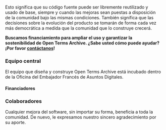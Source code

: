 Esto significa que su código fuente puede ser libremente reutilizado y usado de base, siempre y cuando las mejoras sean puestas a disposición de la comunidad bajo las mismas condiciones. También significa que las decisiones sobre la evolución del producto se tomarán de forma cada vez más democrática a medida que la comunidad que lo construye crecerá.

**Buscamos financiamiento para ampliar el uso y garantizar la sostenibilidad de Open Terms Archive. ¿Sabe usted cómo puede ayudar? ¡Por favor [contáctanos](mailto:contact@opentermsarchive.org)!**

### Equipo central

El equipo que diseña y construye Open Terms Archive está incubado dentro de la Oficina del Embajador Francés de Asuntos Digitales.

<Contributors type="core" alignX="left" showInfo="true" />

<Contributors subtitle="Alumni" type="alumnis" alignX="left" showInfo="true" className="mb__XL" />

#### Financiadores

<ThumbGallery align="left" small={true} className="mb__XL"> <ThumbGalleryItem src="/images/contributors/meae.png" width="131" height="119" /> <ThumbGalleryItem src="/images/contributors/france-relance.png" width="77" height="77" /> <ThumbGalleryItem src="/images/contributors/nextgen.png" width="171" height="38" /> <ThumbGalleryItem src="/images/contributors/reset.png" width="101" height="29" /> </ThumbGallery>

### Colaboradores

Cualquier mejora del software, sin importar su forma, beneficia a toda la comunidad. De nuevo, le expresamos nuestro sincero agradecimiento por su aporte.

<Contributors type="contributors" />

<ThumbGallery> <Link href="https://disinfo.quaidorsay.fr"> <a target="_blank" rel="noopener"> <ThumbGalleryItem src="/images/contributors/ambnum.png" width="158" height="80" /> </a> </Link> <Link href="https://disinformationindex.org/"> <a target="_blank" rel="noopener"> <ThumbGalleryItem src="/images/contributors/gdi.png" width="150" height="32" /> </a> </Link> <Link href="https://www.peren.gouv.fr/"> <a target="_blank" rel="noopener"> <ThumbGalleryItem src="/images/contributors/peren.png" width="190" height="126" /> </a> </Link> </ThumbGallery>
